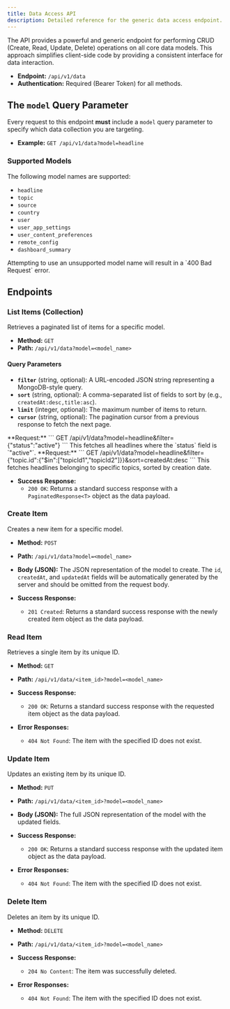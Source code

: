 ```yaml
---
title: Data Access API
description: Detailed reference for the generic data access endpoint.
---
```



The API provides a powerful and generic endpoint for performing CRUD (Create, Read, Update, Delete) operations on all core data models. This approach simplifies client-side code by providing a consistent interface for data interaction.

-   **Endpoint:** `/api/v1/data`
-   **Authentication:** Required (Bearer Token) for all methods.

## The `model` Query Parameter

Every request to this endpoint **must** include a `model` query parameter to specify which data collection you are targeting.

-   **Example:** `GET /api/v1/data?model=headline`

### Supported Models

The following model names are supported:

-   `headline`
-   `topic`
-   `source`
-   `country`
-   `user`
-   `user_app_settings`
-   `user_content_preferences`
-   `remote_config`
-   `dashboard_summary`

<Aside type="caution">
Attempting to use an unsupported model name will result in a `400 Bad Request` error.
</Aside>

## Endpoints

### List Items (Collection)

Retrieves a paginated list of items for a specific model.

-   **Method:** `GET`
-   **Path:** `/api/v1/data?model=<model_name>`

#### Query Parameters

-   **`filter`** (string, optional): A URL-encoded JSON string representing a MongoDB-style query.
-   **`sort`** (string, optional): A comma-separated list of fields to sort by (e.g., `createdAt:desc,title:asc`).
-   **`limit`** (integer, optional): The maximum number of items to return.
-   **`cursor`** (string, optional): The pagination cursor from a previous response to fetch the next page.

<Tabs>
<TabItem label="Simple Filter">
**Request:**
```
GET /api/v1/data?model=headline&filter={"status":"active"}
```
This fetches all headlines where the `status` field is `"active"`.
</TabItem>
<TabItem label="Advanced Filter & Sort">
**Request:**
```
GET /api/v1/data?model=headline&filter={"topic.id":{"$in":["topicId1","topicId2"]}}&sort=createdAt:desc
```
This fetches headlines belonging to specific topics, sorted by creation date.
</TabItem>
</Tabs>

-   **Success Response:**
    -   `200 OK`: Returns a standard success response with a `PaginatedResponse<T>` object as the data payload.

### Create Item

Creates a new item for a specific model.

-   **Method:** `POST`
-   **Path:** `/api/v1/data?model=<model_name>`
-   **Body (JSON):** The JSON representation of the model to create. The `id`, `createdAt`, and `updatedAt` fields will be automatically generated by the server and should be omitted from the request body.

-   **Success Response:**
    -   `201 Created`: Returns a standard success response with the newly created item object as the data payload.

### Read Item

Retrieves a single item by its unique ID.

-   **Method:** `GET`
-   **Path:** `/api/v1/data/<item_id>?model=<model_name>`

-   **Success Response:**
    -   `200 OK`: Returns a standard success response with the requested item object as the data payload.

-   **Error Responses:**
    -   `404 Not Found`: The item with the specified ID does not exist.

### Update Item

Updates an existing item by its unique ID.

-   **Method:** `PUT`
-   **Path:** `/api/v1/data/<item_id>?model=<model_name>`
-   **Body (JSON):** The full JSON representation of the model with the updated fields.

-   **Success Response:**
    -   `200 OK`: Returns a standard success response with the updated item object as the data payload.

-   **Error Responses:**
    -   `404 Not Found`: The item with the specified ID does not exist.

### Delete Item

Deletes an item by its unique ID.

-   **Method:** `DELETE`
-   **Path:** `/api/v1/data/<item_id>?model=<model_name>`

-   **Success Response:**
    -   `204 No Content`: The item was successfully deleted.

-   **Error Responses:**
    -   `404 Not Found`: The item with the specified ID does not exist.
